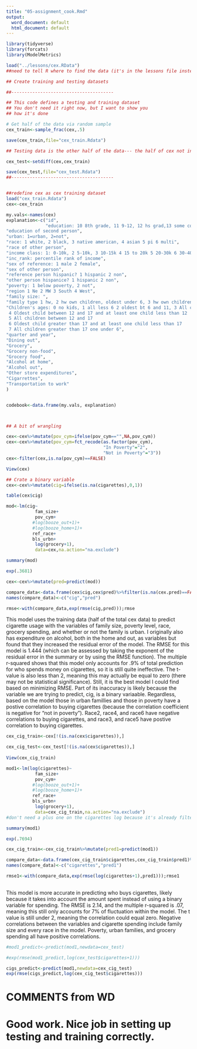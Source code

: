 ```yaml
---
title: "05-assignment_cook.Rmd"
output:
  word_document: default
  html_document: default
---
```

 
```r

library(tidyverse)
library(forcats)
library(ModelMetrics)

load("../lessons/cex.RData")
##need to tell R where to find the data (it's in the lessons file instead of the assignments file)

## Create training and testing datasets

##---------------------------------------

## This code defines a testing and training dataset
## You don't need it right now, but I want to show you
## how it's done

# Get half of the data via random sample
cex_train<-sample_frac(cex,.5)

save(cex_train,file="cex_train.Rdata")

## Testing data is the other half of the data--- the half of cex not in the training dataset

cex_test<-setdiff(cex,cex_train)

save(cex_test,file="cex_test.Rdata")
##---------------------------------------


##redefine cex as cex training dataset
load("cex_train.Rdata")
cex<-cex_train

my.vals<-names(cex)
explanation<-c("id",
               "education: 10 8th grade, 11 9-12, 12 hs grad,13 some college, 14 assoc, 15 bach 16 masters, 17 prof",
"education of second person",
"urban: 1=urban, 2=not",
"race: 1 white, 2 black, 3 native american, 4 asian 5 pi 6 multi",
"race of other person",
"income class: 1: 0-10k, 2 5-10k, 3 10-15k 4 15 to 20k 5 20-30k 6 30-40k 7 40-50k 8 50-70k 9 70k+",
"inc_rank: percentile rank of income",
"sex of reference: 1 male 2 female",
"sex of other person",
"reference person hispanic? 1 hispanic 2 non",
"other person hispanice? 1 hispanic 2 non",
"poverty: 1 below poverty, 2 not",
"region 1 Ne 2 MW 3 South 4 West",
"family size: ",
"family type 1 hw, 2 hw own children, oldest under 6, 3 hw own children oldest 6-17, 4 hw own children oldest over 17, 5 all other hws, 6 one parent male, kids under 18, 7 one parent female, kids under 18, 8 single, 9 other ",
"Children's ages: 0 no kids, 1 all less 6 2 oldest bt 6 and 11, 3 All children between 6 and 11
 4 Oldest child between 12 and 17 and at least one child less than 12
 5 All children between 12 and 17
 6 Oldest child greater than 17 and at least one child less than 17
 7 All children greater than 17 one under 6",
"quarter and year",
"Dining out",
"Grocery",
"Grocery non-food",
"Grocery food",
"Alcohol at home",
"Alcohol out",
"Other store expenditures",
"Cigarrettes",
"Transportation to work"
)


codebook<-data.frame(my.vals, explanation)



## A bit of wrangling

cex<-cex%>%mutate(pov_cym=ifelse(pov_cym=="",NA,pov_cym))
cex<-cex%>%mutate(pov_cym=fct_recode(as.factor(pov_cym),
                                     "In Poverty"="2",
                                     "Not in Poverty"="3"))
cex<-filter(cex,is.na(pov_cym)==FALSE)

View(cex)
```

```r
## Crate a binary variable
cex<-cex%>%mutate(cig=ifelse(is.na(cigarettes),0,1))

table(cex$cig)
```  

```r
mod<-lm(cig~
           fam_size+
           pov_cym+
          #log(booze_out+1)+
          #log(booze_home+1)+
          ref_race+
          bls_urbn+
           log(grocery+1),
           data=cex,na.action="na.exclude")

summary(mod)

exp(.3681)

cex<-cex%>%mutate(pred=predict(mod))

compare_data<-data.frame(cex$cig,cex$pred)%>%filter(is.na(cex.pred)==FALSE)
names(compare_data)<-c("cig","pred")

rmse<-with(compare_data,exp(rmse(cig,pred)));rmse

```

This model uses the training data (half of the total cex data) to predict cigarette usage with the variables of family size, poverty level, race, grocery spending, and whether or not the family is urban. I originally also has expenditure on alcohol, both in the home and out, as variables but found that they increased the residual error of the model. The RMSE for this model is 1.444 (which can be assessed by taking the exponent of the residual error in the summary or by using the RMSE function). The multiple r-squared shows that this model only accounts for .9% of total prediction for who spends money on cigarettes, so it is still quite ineffective. The t-value is also less than 2, meaning this may actually be equal to zero (there may not be statistical significance). Still, it is the best model I could find based on minimizing RMSE. Part of its inaccuracy is likely because the variable we are trying to predict, cig, is a binary variaable. Regardless, based on the model those in urban famillies and those in poverty have a postive correlation to buying cigarettes (because the correlation coefficient is negative for "not in poverty"). Race2, race4, and race6 have negative correlations to buying cigarettes, and race3, and race5 have postive correlation to buying cigarettes.

```r
cex_cig_train<-cex[!(is.na(cex$cigarettes)),]

cex_cig_test<-cex_test[!(is.na(cex$cigarettes)),]
                  
View(cex_cig_train)

```

```r
mod1<-lm(log(cigarettes)~
           fam_size+
           pov_cym+
          #log(booze_out+1)+
          #log(booze_home+1)+
          ref_race+
          bls_urbn+
           log(grocery+1),
           data=cex_cig_train,na.action="na.exclude")
#don't need a plus one on the cigarettes log because it's already filtered to people who spent something on cigarettes

summary(mod1)

exp(.7694) 

cex_cig_train<-cex_cig_train%>%mutate(pred1=predict(mod1))

compare_data<-data.frame(cex_cig_train$cigarettes,cex_cig_train$pred1)%>%filter(is.na(cex_cig_train.pred1)==FALSE)
names(compare_data)<-c("cigarettes","pred1")

rmse1<-with(compare_data,exp(rmse(log(cigarettes+1),pred1)));rmse1
 
```
This model is more accurate in predicting who buys cigarettes, likely because it takes into account the amount spent instead of using a binary variable for spending. The RMSE is 2.14, and the multiple r-squared is .07, meaning this still only accounts for 7% of fluctuation within the model. The t value is still under 2, meaning the correlation could equal zero. Negative correlations between the variables and cigarette spending include family size and every race in the model. Poverty, urban families, and grocery spending all have positive correlations. 

```r
#mod1_predict<-predict(mod1,newdata=cex_test)

#exp(rmse(mod1_predict,log(cex_test$cigarettes+1)))

cigs_predict<-predict(mod1,newdata=cex_cig_test)
exp(rmse(cigs_predict,log(cex_cig_test$cigarettes)))
```


# COMMENTS from WD

# Good work. Nice job in setting up testing and training correctly.